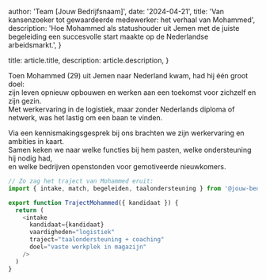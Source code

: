 
  author: 'Team [Jouw Bedrijfsnaam]',
  date: '2024-04-21',
  title: 'Van kansenzoeker tot gewaardeerde medewerker: het verhaal van Mohammed',
  description:
    'Hoe Mohammed als statushouder uit Jemen met de juiste begeleiding een succesvolle start maakte op de Nederlandse arbeidsmarkt.',
}

  title: article.title,
  description: article.description,
}


Toen Mohammed (29) uit Jemen naar Nederland kwam, had hij één groot doel:  
zijn leven opnieuw opbouwen en werken aan een toekomst voor zichzelf en zijn gezin.  
Met werkervaring in de logistiek, maar zonder Nederlands diploma of netwerk, was het lastig om een baan te vinden.

Via een kennismakingsgesprek bij ons brachten we zijn werkervaring en ambities in kaart.  
Samen keken we naar welke functies bij hem pasten, welke ondersteuning hij nodig had,  
en welke bedrijven openstonden voor gemotiveerde nieuwkomers.

```js
// Zo zag het traject van Mohammed eruit:
import { intake, match, begeleiden, taalondersteuning } from '@jouw-bedrijfsnaam/traject'

export function TrajectMohammed({ kandidaat }) {
  return (
    <intake
      kandidaat={kandidaat}
      vaardigheden="logistiek"
      traject="taalondersteuning + coaching"
      doel="vaste werkplek in magazijn"
    />
  )
}
